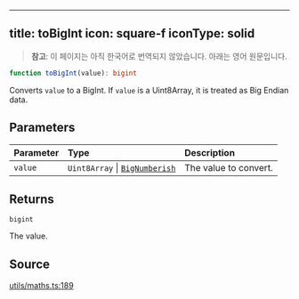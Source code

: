 <!-- AUTO-GENERATED-CONTENT:START (ENGLISH-COPY) -->
---
title: toBigInt
icon: square-f
iconType: solid
---

> **참고**: 이 페이지는 아직 한국어로 번역되지 않았습니다. 아래는 영어 원문입니다.

```ts
function toBigInt(value): bigint
```

Converts `value` to a BigInt. If `value` is a Uint8Array, it is treated as Big Endian data.

## Parameters

| Parameter | Type | Description |
| :------ | :------ | :------ |
| `value` | `Uint8Array` \| [`BigNumberish`](/ko/sdk/content/type-aliases/BigNumberish) | The value to convert. |

## Returns

`bigint`

The value.

## Source

[utils/maths.ts:189](https://github.com/dominant-strategies/quais.js/blob/c1c12d43f9d34c6baad2b0542bd6d0acd6fefcbf/src/utils/maths.ts#L189)
